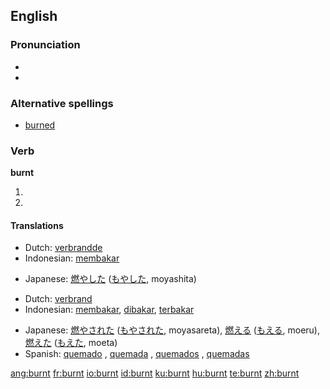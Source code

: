 ==English==

===Pronunciation===
*{{IPA|/'bʌrnt/}}
*{{audio|en-us-burnt.ogg|Audio (US)}}

===Alternative spellings===
*[[burned]]

===Verb===
'''burnt'''

# {{simple past of|[[burn]]}}
# {{past participle of|[[burn]]}}

====Translations====
{{trans-top|simple past of to burn}}
*Dutch: [[verbrandde]]
*Indonesian: [[bakar|membakar]]
{{trans-mid}}
*Japanese: [[燃やした]] ([[もやした]], moyashita)
{{trans-bottom}}

{{trans-top|past participle of to burn}}
*Dutch: [[verbrand]]
*Indonesian: [[bakar|membakar]], [[bakar|dibakar]], [[bakar|terbakar]]
{{trans-mid}}
*Japanese: [[燃やされた]] ([[もやされた]], moyasareta),  [[燃える]] ([[もえる]], moeru),  [[燃えた]] ([[もえた]], moeta)
*Spanish: [[quemado]] {{m}} {{s}}, [[quemada]] {{f}} {{s}}, [[quemados]] {{m}} {{p}}, [[quemadas]] {{f}} {{p}}
{{trans-bottom}}

[[ang:burnt]]
[[fr:burnt]]
[[io:burnt]]
[[id:burnt]]
[[ku:burnt]]
[[hu:burnt]]
[[te:burnt]]
[[zh:burnt]]